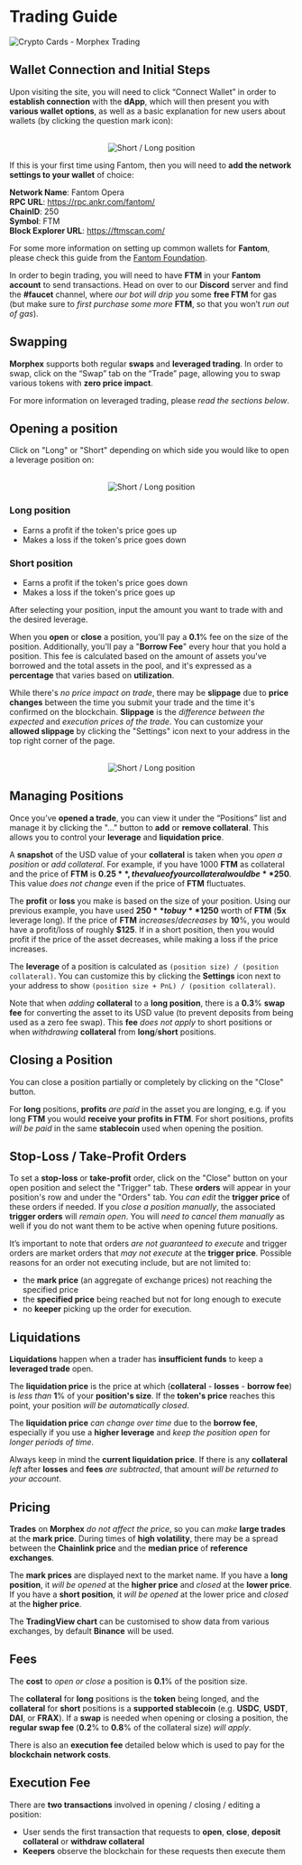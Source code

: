 # Trading Guide

<img alt="Crypto Cards - Morphex Trading" src="/video/crypto_cards.gif" />

## Wallet Connection and Initial Steps

Upon visiting the site, you will need to click “Connect Wallet” in order to **establish
connection** with the **dApp**, which will then present you with **various wallet options**,
as well as a basic explanation for new users about wallets (by clicking the question mark icon):

<br />
<div align="center">
  <img alt="Short / Long position" src="/images/connect_wallet.png" />
</div>

If this is your first time using Fantom, then you will need to **add the network settings to your wallet**
of choice:

**Network Name**: Fantom Opera <br />
**RPC URL**: https://rpc.ankr.com/fantom/ <br />
**ChainID**: 250 <br />
**Symbol**: FTM <br />
**Block Explorer URL**: https://ftmscan.com/

For some more information on setting up common wallets for **Fantom**,
please check this guide from the [Fantom Foundation](https://docs.fantom.foundation/wallet/set-up-metamask).

In order to begin trading, you will need to have **FTM** in your **Fantom account** to send transactions.
Head on over to our **Discord** server and find the **#faucet** channel,
where _our bot will drip you_ some **free FTM** for gas
(but make sure to _first purchase some more_ **FTM**, so that you won’t _run out of gas_).

## Swapping

**Morphex** supports both regular **swaps** and **leveraged trading**. In order to swap, click on the
“Swap” tab on the “Trade” page, allowing you to swap various tokens with **zero price impact**.

For more information on leveraged trading, please _read the sections below_.

## Opening a position

Click on "Long" or "Short" depending on which side you would like to open a leverage position on:

<br />
<div align="center">
  <img alt="Short / Long position" src="/images/long-short.png" />
</div>

### Long position

- Earns a profit if the token's price goes up
- Makes a loss if the token's price goes down

### Short position

- Earns a profit if the token's price goes down
- Makes a loss if the token's price goes up

After selecting your position, input the amount you want to trade with and the desired leverage.

When you **open** or **close** a position, you'll pay a **0.1**% fee on the size of the position.
Additionally, you'll pay a "**Borrow Fee**" every hour that you hold a position.
This fee is calculated based on the amount of assets you've borrowed and the total assets in the pool,
and it's expressed as a **percentage** that varies based on **utilization**.

While there's _no price impact on trade_, there may be **slippage** due to **price changes** between
the time you submit your trade and the time it's confirmed on the blockchain.
**Slippage** is the _difference between the expected_ and _execution prices of the trade_.
You can customize your **allowed slippage** by clicking the "Settings" icon next to your
address in the top right corner of the page.

<br />
<div align="center">
  <img alt="Short / Long position" src="/images/slippage.png" />
</div>

## Managing Positions

Once you’ve **opened a trade**, you can view it under the “Positions” list and manage it by clicking the
"..." button to **add** or **remove collateral**.
This allows you to control your **leverage** and **liquidation price**.

A **snapshot** of the USD value of your **collateral** is taken when you _open a position_ or _add collateral_.
For example, if you have 1000 **FTM** as collateral and the price of **FTM** is **$0.25**,
the value of your collateral would be **$250**.
This value _does not change_ even if the price of **FTM** fluctuates.

The **profit** or **loss** you make is based on the size of your position. Using our previous example,
you have used **$250** to buy **$1250** worth of **FTM** (**5x** leverage long).
If the price of **FTM** _increases_/_decreases_ by **10**%, you would have a profit/loss of roughly **$125**.
If in a short position, then you would profit if the price of the asset decreases,
while making a loss if the price increases.

The **leverage** of a position is calculated as `(position size) / (position collateral)`.
You can customize this by clicking the **Settings** icon next to your address to show
`(position size + PnL) / (position collateral)`.

Note that when _adding_ **collateral** to a **long position**, there is a **0.3**% **swap fee**
for converting the asset to its USD value (to prevent deposits from being used as a zero fee swap).
This **fee** _does not apply_ to short positions or when _withdrawing_ **collateral** from **long**/**short** positions.

## Closing a Position

You can close a position partially or completely by clicking on the "Close" button.

For **long** positions, **profits** _are paid_ in the asset you are longing,
e.g. if you long **FTM** you would **receive your profits in FTM**. For short positions,
profits _will be paid_ in the same **stablecoin** used when opening the position.

## Stop-Loss / Take-Profit Orders

To set a **stop-loss** or **take-profit** order, click on the "Close" button on your open position
and select the "Trigger" tab. These **orders** will appear in your position's row
and under the "Orders" tab. You _can edit_ the **trigger price** of these orders if needed.
If you _close a position manually_, the associated **trigger orders** will _remain open_.
You will _need to cancel them manually_ as well if you do not want them to be active
when opening future positions.

It’s important to note that orders _are not guaranteed to execute_ and trigger orders
are market orders that _may not execute_ at the **trigger price**.
Possible reasons for an order not executing include, but are not limited to:

- the **mark price** (an aggregate of exchange prices) not reaching the specified price
- the **specified price** being reached but not for long enough to execute
- no **keeper** picking up the order for execution.

## Liquidations

**Liquidations** happen when a trader has **insufficient funds** to keep a **leveraged trade** open.

The **liquidation price** is the price at which (**collateral** - **losses** - **borrow fee**)
is _less than_ **1**% of your **position's size**. If the **token's price** reaches this point,
your position _will be automatically closed_.

The **liquidation price** _can change over time_ due to the **borrow fee**, especially if you use
a **higher leverage** and _keep the position open_ for _longer periods of time_.

Always keep in mind the **current liquidation price**. If there is any **collateral** _left_ after **losses**
and **fees** _are subtracted_, that amount _will be returned to your account_.

## Pricing

**Trades** on **Morphex** _do not affect the price_, so you can _make_ **large trades** at the **mark price**.
During times of **high volatility**, there may be a spread between the **Chainlink price**
and the **median price** of **reference exchanges**.

The **mark prices** are displayed next to the market name. If you have a **long position**,
it _will be opened_ at the **higher price** and _closed_ at the **lower price**. If you have a **short position**,
it _will be opened_ at the lower price and _closed_ at the **higher price**.

The **TradingView chart** can be customised to show data from various exchanges,
by default **Binance** will be used.

## Fees

The **cost** to _open or close_ a position is **0.1**% of the position size.

The **collateral** for **long** positions is the **token** being longed, and the **collateral**
for **short** positions is a **supported stablecoin** (e.g. **USDC**, **USDT**, **DAI**, or **FRAX**).
If a **swap** is needed when opening or closing a position, the **regular swap fee**
(**0.2**% to **0.8**% of the collateral size) _will apply_.

There is also an **execution fee** detailed below which is used to pay for the **blockchain network costs**.

## Execution Fee

There are **two transactions** involved in opening / closing / editing a position:

- User sends the first transaction that requests to **open**, **close**, **deposit collateral** or **withdraw collateral**
- **Keepers** observe the blockchain for these requests then execute them
